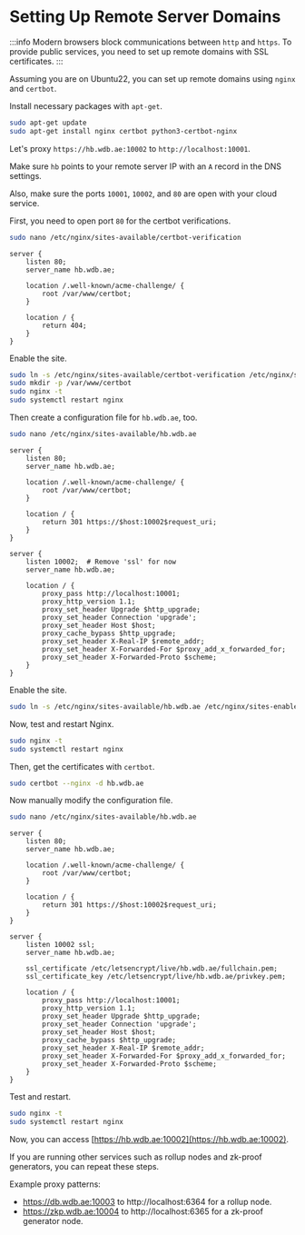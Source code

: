 # Setting Up Remote Server Domains

:::info
Modern browsers block communications between `http` and `https`. To provide public services, you need to set up remote domains with SSL certificates.
:::

Assuming you are on Ubuntu22, you can set up remote domains using `nginx` and `certbot`.

Install necessary packages with `apt-get`.

```bash
sudo apt-get update
sudo apt-get install nginx certbot python3-certbot-nginx
```
Let's proxy `https://hb.wdb.ae:10002` to `http://localhost:10001`.

Make sure `hb` points to your remote server IP with an `A` record in the DNS settings.

Also, make sure the ports `10001`, `10002`, and `80` are open with your cloud service.

First, you need to open port `80` for the certbot verifications.

```bash
sudo nano /etc/nginx/sites-available/certbot-verification
```

```nginx [/etc/nginx/sites-available/certbot-verification]
server {
    listen 80;
    server_name hb.wdb.ae;

    location /.well-known/acme-challenge/ {
        root /var/www/certbot;
    }

    location / {
        return 404;
    }
}
```

Enable the site.

```bash
sudo ln -s /etc/nginx/sites-available/certbot-verification /etc/nginx/sites-enabled/
sudo mkdir -p /var/www/certbot
sudo nginx -t
sudo systemctl restart nginx
```

Then create a configuration file for `hb.wdb.ae`, too.

```bash
sudo nano /etc/nginx/sites-available/hb.wdb.ae
```

```nginx [/etc/nginx/sites-available/hb.wdb.ae]
server {
    listen 80;
    server_name hb.wdb.ae;
    
    location /.well-known/acme-challenge/ {
        root /var/www/certbot;
    }
    
    location / {
        return 301 https://$host:10002$request_uri;
    }
}

server {
    listen 10002;  # Remove 'ssl' for now
    server_name hb.wdb.ae;
    
    location / {
        proxy_pass http://localhost:10001;
        proxy_http_version 1.1;
        proxy_set_header Upgrade $http_upgrade;
        proxy_set_header Connection 'upgrade';
        proxy_set_header Host $host;
        proxy_cache_bypass $http_upgrade;
        proxy_set_header X-Real-IP $remote_addr;
        proxy_set_header X-Forwarded-For $proxy_add_x_forwarded_for;
        proxy_set_header X-Forwarded-Proto $scheme;
    }
}
```

Enable the site.

```bash
sudo ln -s /etc/nginx/sites-available/hb.wdb.ae /etc/nginx/sites-enabled/
```

Now, test and restart Nginx.

```bash
sudo nginx -t
sudo systemctl restart nginx
```

Then, get the certificates with `certbot`.

```bash
sudo certbot --nginx -d hb.wdb.ae
```

Now manually modify the configuration file.

```bash
sudo nano /etc/nginx/sites-available/hb.wdb.ae
```

```nginx [/etc/nginx/sites-available/hb.wdb.ae]
server {
    listen 80;
    server_name hb.wdb.ae;
    
    location /.well-known/acme-challenge/ {
        root /var/www/certbot;
    }
    
    location / {
        return 301 https://$host:10002$request_uri;
    }
}

server {
    listen 10002 ssl;
    server_name hb.wdb.ae;
    
    ssl_certificate /etc/letsencrypt/live/hb.wdb.ae/fullchain.pem;
    ssl_certificate_key /etc/letsencrypt/live/hb.wdb.ae/privkey.pem;
    
    location / {
        proxy_pass http://localhost:10001;
        proxy_http_version 1.1;
        proxy_set_header Upgrade $http_upgrade;
        proxy_set_header Connection 'upgrade';
        proxy_set_header Host $host;
        proxy_cache_bypass $http_upgrade;
        proxy_set_header X-Real-IP $remote_addr;
        proxy_set_header X-Forwarded-For $proxy_add_x_forwarded_for;
        proxy_set_header X-Forwarded-Proto $scheme;
    }
}
```

Test and restart.

```bash
sudo nginx -t
sudo systemctl restart nginx
```

Now, you can access [https://hb.wdb.ae:10002](https://hb.wdb.ae:10002).

If you are running other services such as rollup nodes and zk-proof generators, you can repeat these steps.

Example proxy patterns:

- https://db.wdb.ae:10003 to http://localhost:6364 for a rollup node.
- https://zkp.wdb.ae:10004 to http://localhost:6365 for a zk-proof generator node.